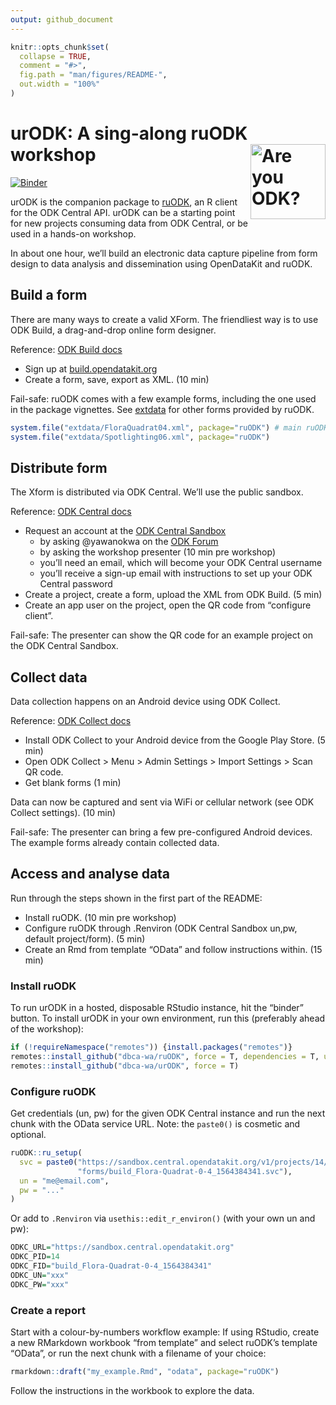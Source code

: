 ```yaml
---
output: github_document
---
```


<!-- README.md is generated from README.Rmd. Please edit that file -->

```r
knitr::opts_chunk$set(
  collapse = TRUE,
  comment = "#>",
  fig.path = "man/figures/README-",
  out.width = "100%"
)
```

# urODK: A sing-along ruODK workshop <img src="man/figures/ruODK.png" align="right" alt="Are you ODK?" width="120" />

<!-- badges: start -->
[![Binder](https://mybinder.org/badge_logo.svg)](https://mybinder.org/v2/gh/dbca-wa/urODK/master?urlpath=rstudio)
<!-- badges: end -->

urODK is the companion package to [ruODK]((https://dbca-wa.github.io/ruODK/)), 
an R client for the ODK Central API. urODK can be a starting point for new 
projects consuming data from ODK Central, or be used in a hands-on workshop.

In about one hour, we'll build an electronic data capture pipeline from form 
design to data analysis and dissemination using OpenDataKit and ruODK.

## Build a form
There are many ways to create a valid XForm. The friendliest way is to use
ODK Build, a drag-and-drop online form designer.

Reference: [ODK Build docs](https://docs.opendatakit.org/build-intro/)

* Sign up at [build.opendatakit.org](https://build.opendatakit.org/)
* Create a form, save, export as XML. (10 min)

Fail-safe: ruODK comes with a few example forms, including the one used in the
package vignettes. 
See [extdata](https://github.com/dbca-wa/ruODK/tree/master/inst/extdata) for 
other forms provided by ruODK.

```r
system.file("extdata/FloraQuadrat04.xml", package="ruODK") # main ruODK example
system.file("extdata/Spotlighting06.xml", package="ruODK")
```

## Distribute form
The Xform is distributed via ODK Central. We'll use the public sandbox.

Reference: [ODK Central docs](https://docs.opendatakit.org/central-using/)

* Request an account at the [ODK Central Sandbox](https://sandbox.central.opendatakit.org/#/login?next=%2F)
  * by asking @yawanokwa on the [ODK Forum](https://forum.opendatakit.org/)
  * by asking the workshop presenter (10 min pre workshop)
  * you'll need an email, which will become your ODK Central username
  * you'll receive a sign-up email with instructions to set up your ODK Central 
    password
* Create a project, create a form, upload the XML from ODK Build. (5 min)
* Create an app user on the project, open the QR code from "configure client".

Fail-safe: The presenter can show the QR code for an example project on the
ODK Central Sandbox.

## Collect data
Data collection happens on an Android device using ODK Collect.

Reference: [ODK Collect docs](https://docs.opendatakit.org/collect-using/)

* Install ODK Collect to your Android device from the Google Play Store. (5 min)
* Open ODK Collect > Menu > Admin Settings > Import Settings > Scan QR code.
* Get blank forms (1 min)

Data can now be captured and sent via WiFi or cellular network (see ODK Collect 
settings). (10 min)

Fail-safe: The presenter can bring a few pre-configured Android devices. The 
example forms already contain collected data.

## Access and analyse data
Run through the steps shown in the first part of the README:

* Install ruODK. (10 min pre workshop)
* Configure ruODK through .Renviron (ODK Central Sandbox un,pw, default project/form). (5 min)
* Create an Rmd from template "OData" and follow instructions within. (15 min)

### Install ruODK
To run urODK in a hosted, disposable RStudio instance, hit the "binder" button.
To install urODK in your own environment, run this (preferably ahead of the 
workshop):

```r
if (!requireNamespace("remotes")) {install.packages("remotes")}
remotes::install_github("dbca-wa/ruODK", force = T, dependencies = T, upgrade = "ask")
remotes::install_github("dbca-wa/urODK", force = T)
```

### Configure ruODK
Get credentials (un, pw) for the given ODK Central instance and run the next 
chunk with the OData service URL. Note: the `paste0()` is cosmetic and optional.

```r
ruODK::ru_setup(
  svc = paste0("https://sandbox.central.opendatakit.org/v1/projects/14/",
               "forms/build_Flora-Quadrat-0-4_1564384341.svc"), 
  un = "me@email.com", 
  pw = "..."
)
```

Or add to `.Renviron` via `usethis::edit_r_environ()` (with your own un and pw):

```r
ODKC_URL="https://sandbox.central.opendatakit.org"
ODKC_PID=14
ODKC_FID="build_Flora-Quadrat-0-4_1564384341"
ODKC_UN="xxx"
ODKC_PW="xxx"
```

### Create a report
Start with a colour-by-numbers workflow example: 
If using RStudio, create a new RMarkdown workbook "from template" and select 
ruODK's template "OData", or run the next chunk with a filename of your choice:

```r
rmarkdown::draft("my_example.Rmd", "odata", package="ruODK")
```

Follow the instructions in the workbook to explore the data.
